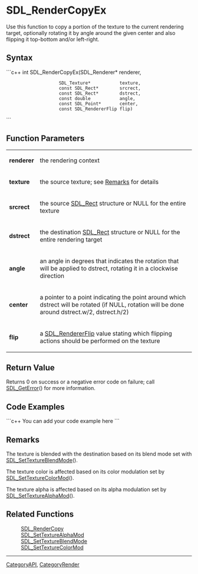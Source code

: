 <!-- pragma section-numbers off -->
<!-- pragma disable-camelcase -->

= SDL_RenderCopyEx =
Use this function to copy a portion of the texture to the current rendering target, optionally rotating it by angle around the given center and also flipping it top-bottom and/or left-right.


== Syntax ==
```c++
int SDL_RenderCopyEx(SDL_Renderer*          renderer,
                     SDL_Texture*           texture,
                     const SDL_Rect*        srcrect,
                     const SDL_Rect*        dstrect,
                     const double           angle,
                     const SDL_Point*       center,
                     const SDL_RendererFlip flip)
```

== Function Parameters ==
{|
|'''renderer'''
|the rendering context
|-
|'''texture'''
|the source texture; see [[#Remarks|Remarks]] for details
|-
|'''srcrect'''
|the source [[SDL_Rect]] structure or NULL for the entire texture
|-
|'''dstrect'''
|the destination [[SDL_Rect]] structure or NULL for the entire rendering target
|-
|'''angle'''
|an angle in degrees that indicates the rotation that will be applied to dstrect, rotating it in a clockwise direction
|-
|'''center'''
|a pointer to a point indicating the point around which dstrect will be rotated (if NULL, rotation will be done around dstrect.w/2, dstrect.h/2)
|-
|'''flip'''
|a [[SDL_RendererFlip]] value stating which flipping actions should be performed on the texture
|}
== Return Value ==
Returns 0 on success or a negative error code on failure; call [[SDL_GetError]]() for more information.

== Code Examples ==
```c++
You can add your code example here
```

== Remarks ==
The texture is blended with the destination based on its blend mode set with [[SDL_SetTextureBlendMode]]().

The texture color is affected based on its color modulation set by [[SDL_SetTextureColorMod]]().

The texture alpha is affected based on its alpha modulation set by [[SDL_SetTextureAlphaMod]]().

== Related Functions ==
:[[SDL_RenderCopy]]
:[[SDL_SetTextureAlphaMod]]
:[[SDL_SetTextureBlendMode]]
:[[SDL_SetTextureColorMod]]

----
[[CategoryAPI]], [[CategoryRender]]
